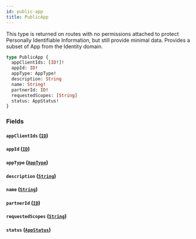 ```yaml
---
id: public-app
title: PublicApp
---
```



This type is returned on routes with no permissions attached to protect
Personally Identifiable Information, but still provide minimal data.
Provides a subset of App from the Identity domain.


```graphql
type PublicApp {
  appClientIds: [ID!]!
  appId: ID!
  appType: AppType!
  description: String
  name: String!
  partnerId: ID!
  requestedScopes: [String]
  status: AppStatus!
}
```


### Fields

#### `appClientIds` ([`ID`](/developers/supplier-apis/supply-api/graphql/reference/scalars/id))




#### `appId` ([`ID`](/developers/supplier-apis/supply-api/graphql/reference/scalars/id))




#### `appType` ([`AppType`](/developers/supplier-apis/supply-api/graphql/reference/enums/app-type))




#### `description` ([`String`](/developers/supplier-apis/supply-api/graphql/reference/scalars/string))




#### `name` ([`String`](/developers/supplier-apis/supply-api/graphql/reference/scalars/string))




#### `partnerId` ([`ID`](/developers/supplier-apis/supply-api/graphql/reference/scalars/id))




#### `requestedScopes` ([`String`](/developers/supplier-apis/supply-api/graphql/reference/scalars/string))




#### `status` ([`AppStatus`](/developers/supplier-apis/supply-api/graphql/reference/enums/app-status))






